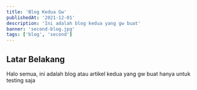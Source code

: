 ```yaml
---
title: 'Blog Kedua Gw'
publishedAt: '2021-12-01'
description: 'Ini adalah blog kedua yang gw buat'
banner: 'second-blog.jpg'
tags: ['blog', 'second']
---
```


## Latar Belakang

Halo semua, ini adalah blog atau artikel kedua yang gw buat hanya untuk testing saja

